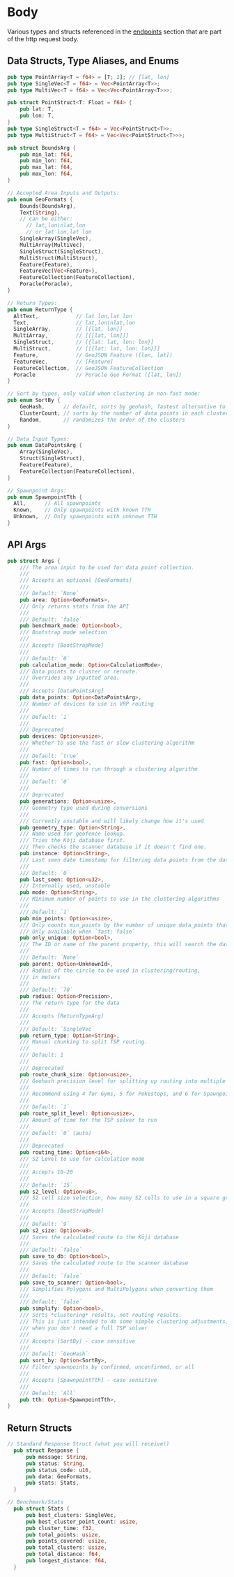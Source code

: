 # Body

Various types and structs referenced in the [endpoints](./endpoints) section that are part of the http request body.

## Data Structs, Type Aliases, and Enums

```rust
pub type PointArray<T = f64> = [T; 2]; // [lat, lon]
pub type SingleVec<T = f64> = Vec<PointArray<T>>;
pub type MultiVec<T = f64> = Vec<Vec<PointArray<T>>>;

pub struct PointStruct<T: Float = f64> {
    pub lat: T,
    pub lon: T,
}
pub type SingleStruct<T = f64> = Vec<PointStruct<T>>;
pub type MultiStruct<T = f64> = Vec<Vec<PointStruct<T>>>;

pub struct BoundsArg {
    pub min_lat: f64,
    pub min_lon: f64,
    pub max_lat: f64,
    pub max_lon: f64,
}

// Accepted Area Inputs and Outputs:
pub enum GeoFormats {
    Bounds(BoundsArg),
    Text(String),
    // can be either:
      // lat,lon\nlat,lon
      // or lat lon,lat lon
    SingleArray(SingleVec),
    MultiArray(MultiVec),
    SingleStruct(SingleStruct),
    MultiStruct(MultiStruct),
    Feature(Feature),
    FeatureVec(Vec<Feature>),
    FeatureCollection(FeatureCollection),
    Poracle(Poracle),
}

// Return Types:
pub enum ReturnType {
  AltText,            // lat lon,lat lon
  Text,               // lat,lon\nlat,lon
  SingleArray,        // [[lat, lon]]
  MultiArray,         // [[[lat, lon]]]
  SingleStruct,       // [{lat: lat, lon: lon}]
  MultiStruct,        // [[{lat: lat, lon: lon}]]
  Feature,            // GeoJSON Feature ([lon, lat])
  FeatureVec,         // [Feature]
  FeatureCollection,  // GeoJSON FeatureCollection
  Poracle             // Poracle Geo Format ([lat, lon])
}

// Sort by types, only valid when clustering in non-fast mode:
pub enum SortBy {
    GeoHash,      // default, sorts by geohash, fastest alternative to okay routing
    ClusterCount, // sorts by the number of data points in each cluster
    Random,       // randomizes the order of the clusters
}

// Data Input Types:
pub enum DataPointsArg {
    Array(SingleVec),
    Struct(SingleStruct),
    Feature(Feature),
    FeatureCollection(FeatureCollection),
}

// Spawnpoint Args:
pub enum SpawnpointTth {
  All,      // All spawnpoints
  Known,    // Only spawnpoints with known TTH
  Unknown,  // Only spawnpoints with unknown TTH
}
```

## API Args

```rust
pub struct Args {
    /// The area input to be used for data point collection.
    ///
    /// Accepts an optional [GeoFormats]
    ///
    /// Default: `None`
    pub area: Option<GeoFormats>,
    /// Only returns stats from the API
    ///
    /// Default: `false`
    pub benchmark_mode: Option<bool>,
    /// Bootstrap mode selection
    ///
    /// Accepts [BootStrapMode]
    ///
    /// Default: `0`
    pub calculation_mode: Option<CalculationMode>,
    /// Data points to cluster or reroute.
    /// Overrides any inputted area.
    ///
    /// Accepts [DataPointsArg]
    pub data_points: Option<DataPointsArg>,
    /// Number of devices to use in VRP routing
    ///
    /// Default: `1`
    ///
    /// Deprecated
    pub devices: Option<usize>,
    /// Whether to use the fast or slow clustering algorithm
    ///
    /// Default: `true`
    pub fast: Option<bool>,
    /// Number of times to run through a clustering algorithm
    ///
    /// Default: `0`
    ///
    /// Deprecated
    pub generations: Option<usize>,
    /// Geometry type used during conversions
    ///
    /// Currently unstable and will likely change how it's used
    pub geometry_type: Option<String>,
    /// Name used for geofence lookup.
    /// Tries the Kōji database first.
    /// Then checks the scanner database if it doesn't find one.
    pub instance: Option<String>,
    /// Last seen date timestamp for filtering data points from the database.
    ///
    /// Default: `0`
    pub last_seen: Option<u32>,
    /// Internally used, unstable
    pub mode: Option<String>,
    /// Minimum number of points to use in the clustering algorithms
    ///
    /// Default: `1`
    pub min_points: Option<usize>,
    /// Only counts min_points by the number of unique data_points that a cluster covers.
    /// Only available when `fast: false`
    pub only_unique: Option<bool>,
    /// The ID or name of the parent property, this will search the database for any properties that have their `parent` property set to this value.
    ///
    /// Default: `None`
    pub parent: Option<UnknownId>,
    /// Radius of the circle to be used in clustering/routing,
    /// in meters
    ///
    /// Default: `70`
    pub radius: Option<Precision>,
    /// The return type for the data
    ///
    /// Accepts [ReturnTypeArg]
    ///
    /// Default: `SingleVec`
    pub return_type: Option<String>,
    /// Manual chunking to split TSP routing.
    ///
    /// Default: 1
    ///
    /// Deprecated
    pub route_chunk_size: Option<usize>,
    /// Geohash precision level for splitting up routing into multiple threads
    ///
    /// Recommend using 4 for Gyms, 5 for Pokestops, and 6 for Spawnpoints
    ///
    /// Default: `1`
    pub route_split_level: Option<usize>,
    /// Amount of time for the TSP solver to run
    ///
    /// Default: `0` (auto)
    ///
    /// Deprecated
    pub routing_time: Option<i64>,
    /// S2 Level to use for calculation mode
    ///
    /// Accepts 10-20
    ///
    /// Default: `15`
    pub s2_level: Option<u8>,
    /// S2 cell size selection, how many S2 cells to use in a square grid
    ///
    /// Accepts [BootStrapMode]
    ///
    /// Default: `9`
    pub s2_size: Option<u8>,
    /// Saves the calculated route to the Kōji database
    ///
    /// Default: `false`
    pub save_to_db: Option<bool>,
    /// Saves the calculated route to the scanner database
    ///
    /// Default: `false`
    pub save_to_scanner: Option<bool>,
    /// Simplifies Polygons and MultiPolygons when converting them
    ///
    /// Default: `false`
    pub simplify: Option<bool>,
    /// Sorts *clustering* results, not routing results.
    /// This is just intended to do some simple clustering adjustments,
    /// when you don't need a full TSP solver
    ///
    /// Accepts [SortBy] - case sensitive
    ///
    /// Default: `GeoHash`
    pub sort_by: Option<SortBy>,
    /// Filter spawnpoints by confirmed, unconfirmed, or all
    ///
    /// Accepts [SpawnpointTth] - case sensitive
    ///
    /// Default: `All`
    pub tth: Option<SpawnpointTth>,
}
```

## Return Structs

```rust
// Standard Response Struct (what you will receive!)
  pub struct Response {
      pub message: String,
      pub status: String,
      pub status_code: u16,
      pub data: GeoFormats,
      pub stats: Stats,
  }

// Benchmark/Stats
  pub struct Stats {
      pub best_clusters: SingleVec,
      pub best_cluster_point_count: usize,
      pub cluster_time: f32,
      pub total_points: usize,
      pub points_covered: usize,
      pub total_clusters: usize,
      pub total_distance: f64,
      pub longest_distance: f64,
  }
```
